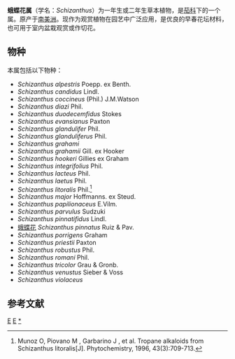 {{Automatic Taxobox
| taxon = Schizanthus
| authority = Ruiz & Pav.
| image = Schizanthus_pinnatus.jpg
| image_caption = 蛾蝶花
| subdivision_ranks = 种
| subdivision = 见正文
}}

'''蛾蝶花属'''（学名：''Schizanthus''）为一年生或二年生草本植物，是[[茄科|茄科]]下的一个属。原产于[[南美洲|南美洲]]。现作为观赏植物在园艺中广泛应用，是优良的早春花坛材料，也可用于室内盆栽观赏或作切花。

==物种==
本属包括以下物种：
* ''Schizanthus alpestris'' Poepp. ex Benth.
* ''Schizanthus candidus'' Lindl.
* ''Schizanthus coccineus'' (Phil.) J.M.Watson
* ''Schizanthus diazi'' Phil.
* ''Schizanthus duodecemfidus'' Stokes
* ''Schizanthus evansianus'' Paxton
* ''Schizanthus glandulifer'' Phil.
* ''Schizanthus glanduliferus'' Phil.
* ''Schizanthus grahami''
* ''Schizanthus grahamii'' Gill. ex Hooker
* ''Schizanthus hookeri'' Gillies ex Graham
* ''Schizanthus integrifolius'' Phil.
* ''Schizanthus lacteus'' Phil.
* ''Schizanthus laetus'' Phil.
* ''Schizanthus litoralis'' Phil.<ref>Munoz O,  Piovano M ,  Garbarino J , et al. Tropane alkaloids from Schizanthus litoralis[J]. Phytochemistry, 1996, 43(3):709-713.</ref>
* ''Schizanthus major'' Hoffmanns. ex Steud.
* ''Schizanthus papilionaceus'' E.Vilm.
* ''Schizanthus parvulus'' Sudzuki
* ''Schizanthus pinnatifidus'' Lindl.
* [[蛾蝶花|蛾蝶花]] ''Schizanthus pinnatus'' Ruiz & Pav.
* ''Schizanthus porrigens'' Graham
* ''Schizanthus priestii'' Paxton
* ''Schizanthus robustus'' Phil.
* ''Schizanthus romani'' Phil.
* ''Schizanthus tricolor'' Grau & Gronb.
* ''Schizanthus venustus'' Sieber & Voss
* ''Schizanthus violaceus''

==参考文献==
{{reflist}}

{{taxonbar}}
[[Category:_草本花卉|E]]
[[Category:_茄科|E]]
[[Category:_蛾蝶花属|*]]